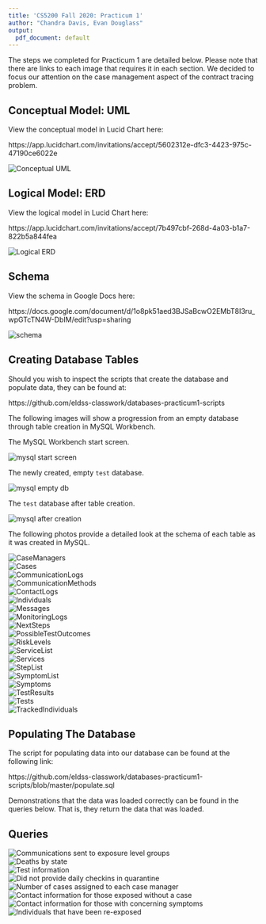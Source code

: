 ```yaml
---
title: 'CS5200 Fall 2020: Practicum 1'
author: "Chandra Davis, Evan Douglass"
output:
  pdf_document: default
---
```


The steps we completed for Practicum 1 are detailed below. Please note that there are links to each image that requires it in each section. We decided to focus our attention on the case management aspect of the contract tracing problem.

## Conceptual Model: UML

View the conceptual model in Lucid Chart here:

https://app.lucidchart.com/invitations/accept/5602312e-dfc3-4423-975c-47190ce6022e

<!-- Ensure this is the most up to date image -->
![Conceptual UML](imgs/CS5200 - Practicum 1_UML.png)\

## Logical Model: ERD

View the logical model in Lucid Chart here:

https://app.lucidchart.com/invitations/accept/7b497cbf-268d-4a03-b1a7-822b5a844fea

<!-- Ensure this is the most up to date image -->
![Logical ERD](imgs/CS5200 - Practicum 1_ERD.png)\

## Schema

View the schema in Google Docs here:

https://docs.google.com/document/d/1o8pk51aed3BJSaBcwO2EMbT8I3ru_wpGTcTN4W-DbIM/edit?usp=sharing

<!-- Ensure this is the most up to date image -->
![schema](imgs/Practicum1-Schema.png)\

## Creating Database Tables

Should you wish to inspect the scripts that create the database and populate data, they can be found at:

https://github.com/eldss-classwork/databases-practicum1-scripts

The following images will show a progression from an empty database through table creation in MySQL Workbench.

The MySQL Workbench start screen.

![mysql start screen](imgs/MySQLWorkbench-IntroScreen.png)\

The newly created, empty `test` database.

![mysql empty db](imgs/MySQLWorkbench-emptydb.png)\

The `test` database after table creation.

![mysql after creation](imgs/MySQLWorkbench-create.png)\

The following photos provide a detailed look at the schema of each table as it was created in MySQL.

![CaseManagers](imgs/Describe_CaseManagers.png)\
![Cases](imgs/Describe_Cases.png)\
![CommunicationLogs](imgs/Describe_CommunicationLogs.png)\
![CommunicationMethods](imgs/Describe_CommMethods.png)\
![ContactLogs](imgs/Describe_ContactLogs.png)\
![Individuals](imgs/Describe_Individuals.png)\
![Messages](imgs/Describe_Messages.png)\
![MonitoringLogs](imgs/Describe_MonitoringLogs.png)\
![NextSteps](imgs/Describe_NextSteps.png)\
![PossibleTestOutcomes](imgs/Describe_PossTestOutcomes.png)\
![RiskLevels](imgs/Describe_RiskLevels.png)\
![ServiceList](imgs/Describe_ServiceList.png)\
![Services](imgs/Describe_Services.png)\
![StepList](imgs/Describe_StepList.png)\
![SymptomList](imgs/Describe_SymptomList.png)\
![Symptoms](imgs/Describe_Symptoms.png)\
![TestResults](imgs/Describe_TestResults.png)\
![Tests](imgs/Describe_Tests.png)\
![TrackedIndividuals](imgs/Describe_TrackedIndividuals.png)\

## Populating The Database

The script for populating data into our database can be found at the following link:

https://github.com/eldss-classwork/databases-practicum1-scripts/blob/master/populate.sql

Demonstrations that the data was loaded correctly can be found in the queries below. That is, they return the data that was loaded.

## Queries

![Communications sent to exposure level groups](imgs/Query_Evan1.png)\
![Deaths by state](imgs/Query_Evan2.png)\
![Test information](imgs/Query_Evan3.png)\
![Did not provide daily checkins in quarantine](imgs/Query_Evan4.png)\
![Number of cases assigned to each case manager](imgs/Query_Chandra1.png)
![Contact information for those exposed without a case](imgs/Query_Chandra2.png)
![Contact information for those with concerning symptoms](imgs/Query_Chandra3.png)
![Individuals that have been re-exposed](imgs/Query_Chandra4.png)